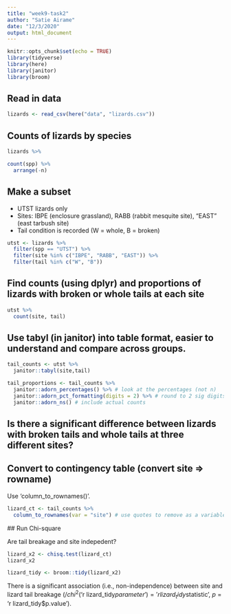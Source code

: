 ```yaml
---
title: "week9-task2"
author: "Satie Airame"
date: "12/3/2020"
output: html_document
---
```


```r
knitr::opts_chunk$set(echo = TRUE)
library(tidyverse)
library(here)
library(janitor)
library(broom)
```

## Read in data

```r
lizards <- read_csv(here("data", "lizards.csv"))
```

## Counts of lizards by species

```r
lizards %>%
```


```r
count(spp) %>% 
  arrange(-n)
```

## Make a subset

- UTST lizards only
- Sites: IBPE (enclosure grassland), RABB (rabbit mesquite site), "EAST" (east tarbush site)
- Tail condition is recorded (W = whole, B = broken)

```r
utst <- lizards %>% 
  filter(spp == "UTST") %>% 
  filter(site %in% c("IBPE", "RABB", "EAST")) %>% 
  filter(tail %in% c("W", "B"))
```

## Find counts (using dplyr) and proportions of lizards with broken or whole tails at each site

```r
utst %>% 
  count(site, tail)
```
## Use tabyl (in janitor) into table format, easier to understand and compare across groups.

```r
tail_counts <- utst %>% 
  janitor::tabyl(site,tail)

tail_proportions <- tail_counts %>% 
  janitor::adorn_percentages() %>% # look at the percentages (not n)
  janitor::adorn_pct_formatting(digits = 2) %>% # round to 2 sig digits
  janitor::adorn_ns() # include actual counts
```

## Is there a significant difference between lizards with broken tails and whole tails at three different sites?

## Convert to contingency table (convert site => rowname)

Use 'column_to_rownames()'.

```r
lizard_ct <- tail_counts %>% 
  column_to_rownames(var = "site") # use quotes to remove as a variable and use inputs as a rowname
```
 ## Run Chi-square
 
 Are tail breakage and site indepedent?
 
```r
lizard_x2 <- chisq.test(lizard_ct)
lizard_x2

lizard_tidy <- broom::tidy(lizard_x2)
```


There is a significant association (i.e., non-independence) between site and lizard tail breakage ($/chi$^2^('r lizard_tidy$parameter') = 'r lizard_tidy$statistic', *p* = 'r lizard_tidy$p.value').



































